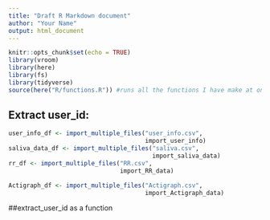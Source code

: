 ```yaml
---
title: "Draft R Markdown document"
author: "Your Name"
output: html_document
---
```


```r
knitr::opts_chunk$set(echo = TRUE)
library(vroom)
library(here)
library(fs)
library(tidyverse)
source(here("R/functions.R")) #runs all the functions I have make at once
```

## Extract user_id:

```r
user_info_df <- import_multiple_files("user_info.csv",
                                      import_user_info)
saliva_data_df <- import_multiple_files("saliva.csv",
                                        import_saliva_data)
rr_df <- import_multiple_files("RR.csv",
                               import_RR_data)

Actigraph_df <- import_multiple_files("Actigraph.csv",
                                      import_Actigraph_data)

```

##extract_user_id as a function

```r

```

